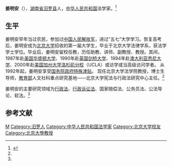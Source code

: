 '''姜明安'''（{{bd|1951年|9月||}}），[[湖南省|湖南省]][[汨罗县|汨罗县]]人，[[中华人民共和国|中华人民共和国]]法学家。<ref name=jiang>{{Cite web |url=http://www.calaw.cn/teacher/StarDetail.asp?pkno=27 |title=姜明安，中国宪政网，于2013-03-31查阅 |access-date=2013-03-31 |archive-date=2020-01-29 |archive-url=https://web.archive.org/web/20200129085203/http://www.calaw.cn/teacher/StarDetail.asp?pkno=27 |dead-url=no }}</ref>

==生平==
姜明安早年当过农民，参加过[[中国人民解放军|中国人民解放军]]，进过“五七”大学学习。恢复高考后，姜明安成为[[北京大学|北京大学]]招收的第一届大学生，毕业于北京大学法律学系，获法学学士学位。毕业后，姜明安留校任教，历任助教、讲师、副教授、教授。其间，1987年赴[[美国|美国]][[华盛顿大学|华盛顿大学]]、1990年赴[[英国|英国]][[剑桥大学|剑桥大学]]、1994年赴[[澳大利亚|澳大利亚]][[悉尼大学|悉尼大学]]、2000年赴[[美国|美国]][[加州大学洛杉矶分校|加州大学洛杉矶分校]]（UCLA）或访学或当高级访问学者。 从1992年起，姜明安享受[[国务院政府特殊津贴|国务院政府特殊津贴]]。 现任北京大学法学院教授，博士生导师，[[中华人民共和国教育部|教育部]]人文社科重点研究基地——北京大学宪法与行政法研究中心主任。<ref name=jiang/>

姜明安的主要研究领域为[[行政法|行政法]]、[[行政诉讼法|行政诉讼法]]、国家赔偿法、公务员法、公法导论、软法。<ref name=jiang/>

==参考文献==
{{reflist}}

{{DEFAULTSORT:Jiang姜}}
[[Category:姜姓|M]]
[[Category:汨罗人|Category:汨罗人]]
[[Category:中华人民共和国法学家|Category:中华人民共和国法学家]]
[[Category:北京大学校友|Category:北京大学校友]]
[[Category:北京大學教授|Category:北京大學教授]]